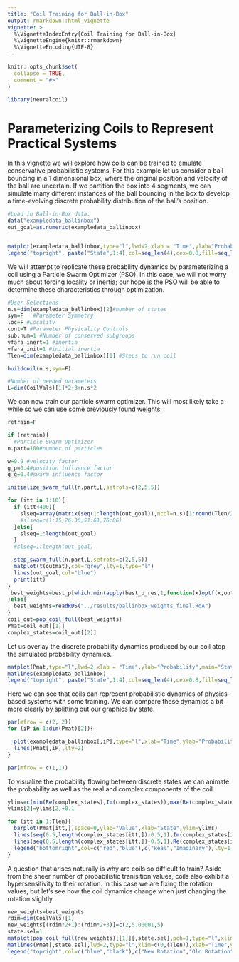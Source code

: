 ```yaml
---
title: "Coil Training for Ball-in-Box"
output: rmarkdown::html_vignette
vignette: >
  %\VignetteIndexEntry{Coil Training for Ball-in-Box}
  %\VignetteEngine{knitr::rmarkdown}
  %\VignetteEncoding{UTF-8}
---
```


```r
knitr::opts_chunk$set(
  collapse = TRUE,
  comment = "#>"
)
```

```r
library(neuralcoil)
```

# Parameterizing Coils to Represent Practical Systems

In this vignette we will explore how coils can be trained to emulate conservative probabilistic systems. For this example let us consider a ball bouncing in a 1 dimensional box, where the original position and velocity of the ball are uncertain. If we partition the box into 4 segments, we can simulate many different instances of the ball bouncing in the box to develop a time-evolving discrete probability distribution of the ball's position.


```r
#Load in Ball-in-Box data:
data("exampledata_ballinbox")
out_goal=as.numeric(exampledata_ballinbox)


matplot(exampledata_ballinbox,type="l",lwd=2,xlab = "Time",ylab="Probability",main="State Probability Dynamics")
legend("topright", paste("State",1:4),col=seq_len(4),cex=0.8,fill=seq_len(dim(exampledata_ballinbox)[2]))

```

We will attempt to replicate these probability dynamics by parameterizing a coil using a Particle Swarm Optimizer (PSO). In this case, we will not worry much about forcing locality or inertia; our hope is the PSO will be able to determine these characteristics through optimization. 

```r
#User Selections----
n.s=dim(exampledata_ballinbox)[2]#number of states
sym=F   #Parameter Symmetry
loc=F #Locality
cont=T #Parameter Physicality Controls
sub.num=1 #Number of conserved subgroups
vfara_inert=1 #inertia
vfara_init=1 #initial inertia
Tlen=dim(exampledata_ballinbox)[1] #Steps to run coil

buildcoil(n.s,sym=F)

#Number of needed parameters
L=dim(CoilVals)[1]*2+3+n.s*2
```

We can now train our particle swarm optimizer. This will most likely take a while so we can use some previously found weights. 
```r
retrain=F

if (retrain){
  #Particle Swarm Optimizer
n.part=100#number of particles

w=0.9 #velocity factor
g_p=0.4#position influence factor
g_g=0.4#swarm influence factor

initialize_swarm_full(n.part,L,setrots=c(2,5,5))

for (itt in 1:10){
  if (itt<400){
    slseq=array(matrix(seq(1:length(out_goal)),ncol=n.s)[1:round(Tlen/2),])
    #slseq=c(1:15,26:36,51:61,76:86)
  }else{
    slseq=1:length(out_goal)
  }
  #slseq=1:length(out_goal)

  step_swarm_full(n.part,L,setrots=c(2,5,5))
  matplot(t(outmat),col="grey",lty=1,type="l")
  lines(out_goal,col="blue")
  print(itt)
}
 best_weights=best_p[which.min(apply(best_p_res,1,function(x)optf(x,out_goal,slseq))),]
}else{
  best_weights=readRDS("../results/ballinbox_weights_final.RdA")
}
coil_out=pop_coil_full(best_weights)
Pmat=coil_out[[1]]
complex_states=coil_out[[2]]
```

Let us overlay the discrete probability dynamics produced by our coil atop the simulated probability dynamics.  

```r
matplot(Pmat,type="l",lwd=2,xlab = "Time",ylab="Probability",main="State Probability Dynamics")
matlines(exampledata_ballinbox)
legend("topright", paste("State",1:4),col=seq_len(4),cex=0.8,fill=seq_len(dim(exampledata_ballinbox)[2]))
```
Here we can see that coils can represent probabilistic dynamics of physics-based systems with some training. We can compare these dynamics a bit more clearly by splitting out our graphics by state. 
```r
par(mfrow = c(2, 2))
for (iP in 1:dim(Pmat)[2]){

  plot(exampledata_ballinbox[,iP],type="l",xlab="Time",ylab="Probability",main = paste("State",iP,"Dynamics "))
  lines(Pmat[,iP],lty=2)
}

par(mfrow = c(1,1))
```

To visualize the probability flowing between discrete states we can animate the probability as well as the real and complex components of the coil. 

```r
ylims=c(min(Re(complex_states),Im(complex_states)),max(Re(complex_states),Im(complex_states)))
ylims[2]=ylims[2]+0.1

for (itt in 1:Tlen){
  barplot(Pmat[itt,],space=0,ylab="Value",xlab="State",ylim=ylims)
  lines(seq(0.5,length(complex_states[itt,])-0.5,1),Im(complex_states[itt,]),col="blue",lwd=2)
  lines(seq(0.5,length(complex_states[itt,])-0.5,1),Re(complex_states[itt,]),col="red",lwd=2)
  legend("bottomright",col=c("red","blue"),c("Real","Imaginary"),lty=1,lwd=2)
}

```

A question that arises naturally is why are coils so difficult to train? Aside from the sheer number of probabilistic tranisition values, coils also exhibit a hypersensitivity to their rotation. In this case we are fixing the rotation values, but let's see how the coil dynamics change when just changing the rotation slightly. 
```r
new_weights=best_weights
rdim=dim(CoilVals)[1]
new_weights[(rdim*2+1):(rdim*2+3)]=c(2,5.00001,5)
state.sel=1
matplot(pop_coil_full(new_weights)[[1]][,state.sel],pch=1,type="l",xlim=c(0,(Tlen)),lwd=2,ylim=c(0,1),xlab="Time",ylab=paste("State",state.sel,"Probability"),col="blue")
matlines(Pmat[,state.sel],lwd=2,type="l",xlim=c(0,(Tlen)),xlab="Time",ylab="P(s)",col="black")
legend("topright",col=c("blue","black"),c("New Rotation","Old Rotation"),lwd=2)
```


